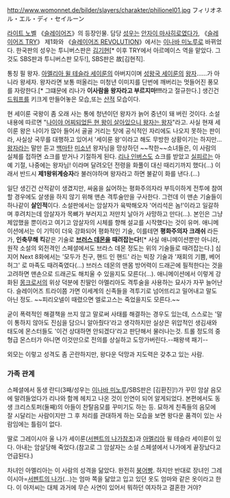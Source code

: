 http://www.womonnet.de/bilder/slayers/charakter/philionel01.jpg
フィリオネル・エル・ディ・セイルーン

[[라이트 노벨]] 《[[슬레이어즈]]》의 등장인물. 담당 [[성우]]는 [[안자이 마사히로]]였다가, 《[[슬레이어즈 TRY]]》 제1화와 《[[슬레이어즈 REVOLUTION]]》에서는 [[이나바 미노루]]로 바뀌었다. 한국판의 성우는 투니버스판은 [[김기현]][* 이후 TRY에서 아르메이스 역을 맡았다. 그것도 SBS판과 투니버스판 모두!], SBS판은 故[김현직].

통칭 필 왕자. [[아멜리아 윌 테슬라 세이룬]]의 아버지이며 [[성왕국 세이룬]]의 [[왕자]]……가 아니라 왕세자. 왕자라면 보통 떠올리는 미청년 이미지를 단번에 깨버리는 멋들어진 풍모를 자랑한다.[* 그떄문에 리나가 '''이사람을 왕자라고 부르지마!!!'''라고 절규한다.] 생긴건 [[드워프]]를 키크게 만들어놓은 모습,또는 [[산적]] 모습이다.

현 세이룬 국왕이 좀 오래 사는 통에 청년이던 왕자가 늙어 중년이 돼 버린 것이다. 소설 내용에 따르면 "[[찰스 필립 아서 조지|나이야 어찌되었든 현 왕이 살아있으니 왕자는 왕자]]"라고. 사실 현재 세이룬 왕은 나이가 많아 들어서 골골 거리는 탓에 공식적인 자리에도 나오지 못하는 판이라, 사실상 국무를 대행하고 있어서 '세이룬 왕'이라고 해도 무방한 상황이기는 하지만... [[왕자]]라는 말만 듣고 [[백마]]탄 [[미소년]] 왕자님을 망상하던 ~~착한~~소녀들은, 이 사람의 실체를 접하면 쇼크를 받거나 기절하게 된다. [[리나 인버스]]도 쇼크를 받았고 [[실피르]]는 아예 기절, 나중에는 왕자님! 이라며 달려오던 전령을 화풀이 대신 때리기까지 했다(…) 이래서 반드시 '''제1왕위계승자'''라 불러야하며 왕자라고 하면 불같이 화를 낸다.(…)

일단 생긴건 산적같이 생겼지만, 싸움을 싫어하는 평화주의자라 부득이하게 전투에 참여할 경우에도 살생을 하지 않기 위해 맨손 격투술만을 구사한다. 그런데 이 맨손 기술들이 하나같이 '''살인적'''이다. 소설판에서는 암살자가 육박해오자 '어리석은 놈!'이라고 일갈하며 후려치는데 암살자가 목뼈가 부러지고 저만치 날아가 사망하고 만다(...). 본인은 그냥 제압했을 뿐이라고 여기고 암살자의 시체를 향해 설교를 시작했다는 것이 유머. 애니메이션에서는 이 기믹이 더욱 강화되어 평화적인 기술, 이를테면 '''평화주의자 크래쉬''' 라든가, '''인축무해 킥'''같은 기술로 '''[[브러스 데몬]]을 때려잡는다!'''[* 사실 애니메이션뿐만 아니라, 원작 소설의 외전격인 스페셜에서도 브라스 데몬 정도는 위의 기술들로 때려잡는다.] 심지어 Next 8화에서는 '모두가 친구, 핸드 인 핸드' 라는 빅장 기술과 '재회의 기쁨, 베어허그' 로 마족도 때려죽였다(...) 브러스 데몬의 맨몸 방어력이 드래곤에 필적한다는 것을 고려하면 맨손으로 드래곤도 해치울 수 있을지도 모른다(...). 애니메이션에서 이렇게 강화된 [[몽크]]로서의 위상 덕분에 친딸인 아멜리아도 격투술을 사용하는 묘사가 자꾸 늘어난다. 슬레이어즈 트라이쯤 가면 이세계의 신족들을 격투기로 넘어뜨리고 밀어내고 말도 아닌 정도. ~~피리오넬이 때렸으면 엘로고스는 죽었을지도 모른다.~~

굳이 폭력적인 해결책을 쓰지 않고 말로써 사태를 해결하는 경우도 있는데, 스스로는 '말이 통하지 않아도 진심을 담으니 알아줬다'라고 생각하지만 실상은 위압적인 생김새와 태도에 몬스터들도 '이건 상대하면 안되겠다'라고 판단해서 물러나는것. 트롤 정도의 중형급 몬스터가 아니면 이것만으로 전의를 상실하고 도망가버린다.--패왕색 패기--

외모는 이렇고 성격도 좀 곤란하지만, 왕다운 덕망과 지도력은 갖추고 있는 사람.

=== 가족 관계 ===
스페셜에서 동생 란디(3째/성우는 [[이나바 미노루]]/SBS판은 [김환진]!)가 꾸민 암살 음모에 말려들었다가 리나와 함께 헤치고 나온 것이 인연이 되어 알게되었다. 본편에서도 동생 크리스토퍼(둘째)의 아들이 찬탈음모를 꾸미기도 하는 등. 묘하게 친족들의 음모에 잘 시달리는 사람이지만 그 후 처리를 관대하게 하는 모습을 보면 왕다운 품격이 있는 사람임에는 틀림이 없다.

딸로 그레이시아 울 나가 세이룬([[서펜트의 나가]]참조)과 [[아멜리아]] 윌 테슬라 세이룬이 있다. 아내는 암살당해 죽었다.(참고로 그 암살자는 소설 스페셜에서 나가에게 끝장났다고 언급된다.)

차녀인 아멜리아는 이 사람의 성격을 닮았다. 완전히 [[붕어빵]]. 하지만 반대로 장녀인 그레이시아=[[서펜트의 나가]](…)는 엄마 쪽을 닮았고 입고 있던 옷도 엄마와 같은 옷이라고 한다. 이 아저씨는 대체 과거에 무슨 사연이 있어서 뭐하던 여자하고 결혼한 거야? 
